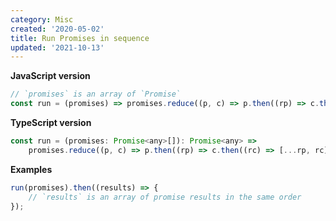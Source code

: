 ```yaml
---
category: Misc
created: '2020-05-02'
title: Run Promises in sequence
updated: '2021-10-13'
---
```


**JavaScript version**

```js
// `promises` is an array of `Promise`
const run = (promises) => promises.reduce((p, c) => p.then((rp) => c.then((rc) => [...rp, rc])), Promise.resolve([]));
```

**TypeScript version**

```js
const run = (promises: Promise<any>[]): Promise<any> =>
    promises.reduce((p, c) => p.then((rp) => c.then((rc) => [...rp, rc])), Promise.resolve([]));
```

**Examples**

```js
run(promises).then((results) => {
    // `results` is an array of promise results in the same order
});
```
